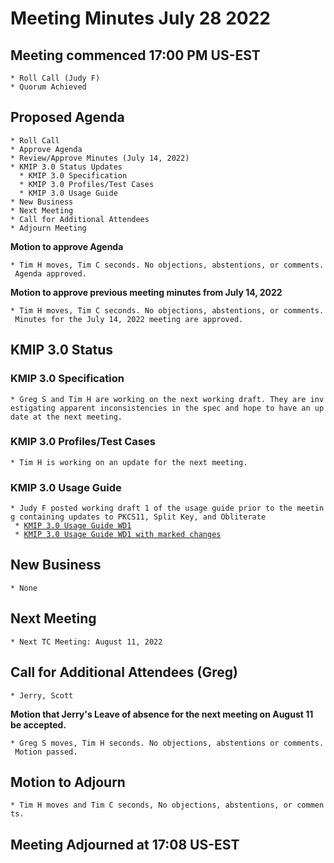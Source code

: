 = Meeting Minutes July 28 2022 =
== Meeting commenced 17:00 PM US-EST ==
 * Roll Call (Judy F)
 * Quorum Achieved

== Proposed Agenda ==
 * Roll Call
 * Approve Agenda
 * Review/Approve Minutes (July 14, 2022)
 * KMIP 3.0 Status Updates
   * KMIP 3.0 Specification
   * KMIP 3.0 Profiles/Test Cases
   * KMIP 3.0 Usage Guide
 * New Business
 * Next Meeting
 * Call for Additional Attendees
 * Adjourn Meeting

'''Motion to approve Agenda''' 

 * Tim H moves, Tim C seconds. No objections, abstentions, or comments. Agenda approved.

'''Motion to approve previous meeting minutes from July 14, 2022'''

 * Tim H moves, Tim C seconds. No objections, abstentions, or comments. Minutes for the July 14, 2022 meeting are approved.

== KMIP 3.0 Status ==
=== KMIP 3.0 Specification ===
 * Greg S and Tim H are working on the next working draft. They are investigating apparent inconsistencies in the spec and hope to have an update at the next meeting.

=== KMIP 3.0 Profiles/Test Cases ===
 * Tim H is working on an update for the next meeting.

=== KMIP 3.0 Usage Guide ===
 * Judy F posted working draft 1 of the usage guide prior to the meeting containing updates to PKCS11, Split Key, and Obliterate
  * [[https://www.oasis-open.org/apps/org/workgroup/kmip/download.php/70225/kmip-ug-v3.0-wd01.docx|KMIP 3.0 Usage Guide WD1]]
  * [[https://www.oasis-open.org/apps/org/workgroup/kmip/download.php/70226/kmip-ug-v3.0-wd01(Markup).docx|KMIP 3.0 Usage Guide WD1 with marked changes]]

== New Business ==
 * None

== Next Meeting ==

 * Next TC Meeting: August 11, 2022

== Call for Additional Attendees (Greg) ==
 * Jerry, Scott

'''Motion that Jerry's Leave of absence for the next meeting on August 11 be accepted.'''

 * Greg S moves, Tim H seconds. No objections, abstentions or comments. Motion passed.

== Motion to Adjourn ==
 * Tim H moves and Tim C seconds, No objections, abstentions, or comments.

== Meeting Adjourned at 17:08 US-EST ==
